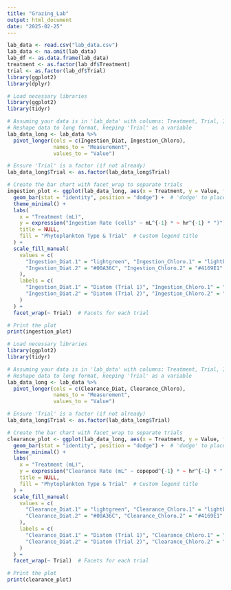 ```yaml
---
title: "Grazing_Lab"
output: html_document
date: "2025-02-25"
---
```


```r
lab_data <- read.csv("lab_data.csv")
lab_data <- na.omit(lab_data)
lab_df <- as.data.frame(lab_data)
treatment <- as.factor(lab_df$Treatment)
trial <- as.factor(lab_df$Trial)
library(ggplot2)
library(dplyr)
```

```r
# Load necessary libraries
library(ggplot2)
library(tidyr)

# Assuming your data is in 'lab_data' with columns: Treatment, Trial, Ingestion_Diat, Ingestion_Chloro
# Reshape data to long format, keeping 'Trial' as a variable
lab_data_long <- lab_data %>%
  pivot_longer(cols = c(Ingestion_Diat, Ingestion_Chloro), 
               names_to = "Measurement", 
               values_to = "Value")

# Ensure 'Trial' is a factor (if not already)
lab_data_long$Trial <- as.factor(lab_data_long$Trial)

# Create the bar chart with facet_wrap to separate trials
ingestion_plot <- ggplot(lab_data_long, aes(x = Treatment, y = Value, fill = interaction(Measurement, Trial))) +
  geom_bar(stat = "identity", position = "dodge") +  # 'dodge' to place bars side by side
  theme_minimal() +
  labs(
    x = "Treatment (mL)",
    y = expression("Ingestion Rate (cells" ~ mL^{-1} * ~ hr^{-1} * ")"),
    title = NULL,
    fill = "Phytoplankton Type & Trial"  # Custom legend title
  ) +
  scale_fill_manual(
    values = c(
      "Ingestion_Diat.1" = "lightgreen", "Ingestion_Chloro.1" = "lightblue", 
      "Ingestion_Diat.2" = "#00A36C", "Ingestion_Chloro.2" = "#4169E1"
    ),
    labels = c(
      "Ingestion_Diat.1" = "Diatom (Trial 1)", "Ingestion_Chloro.1" = "Chlorophyte (Trial 1)",
      "Ingestion_Diat.2" = "Diatom (Trial 2)", "Ingestion_Chloro.2" = "Chlorophyte (Trial 2)"
    )
  ) +
  facet_wrap(~ Trial)  # Facets for each trial

# Print the plot
print(ingestion_plot)

```

```r
# Load necessary libraries
library(ggplot2)
library(tidyr)

# Assuming your data is in 'lab_data' with columns: Treatment, Trial, Ingestion_Diat, Ingestion_Chloro
# Reshape data to long format, keeping 'Trial' as a variable
lab_data_long <- lab_data %>%
  pivot_longer(cols = c(Clearance_Diat, Clearance_Chloro), 
               names_to = "Measurement", 
               values_to = "Value")

# Ensure 'Trial' is a factor (if not already)
lab_data_long$Trial <- as.factor(lab_data_long$Trial)

# Create the bar chart with facet_wrap to separate trials
clearance_plot <- ggplot(lab_data_long, aes(x = Treatment, y = Value, fill = interaction(Measurement, Trial))) +
  geom_bar(stat = "identity", position = "dodge") +  # 'dodge' to place bars side by side
  theme_minimal() +
  labs(
    x = "Treatment (mL)",
    y = expression("Clearance Rate (mL" ~ copepod^{-1} * ~ hr^{-1} * ")"),
    title = NULL,
    fill = "Phytoplankton Type & Trial"  # Custom legend title
  ) +
  scale_fill_manual(
    values = c(
      "Clearance_Diat.1" = "lightgreen", "Clearance_Chloro.1" = "lightblue", 
      "Clearance_Diat.2" = "#00A36C", "Clearance_Chloro.2" = "#4169E1"
    ),
    labels = c(
      "Clearance_Diat.1" = "Diatom (Trial 1)", "Clearance_Chloro.1" = "Chlorophyte (Trial 1)",
      "Clearance_Diat.2" = "Diatom (Trial 2)", "Clearance_Chloro.2" = "Chlorophyte (Trial 2)"
    )
  ) +
  facet_wrap(~ Trial)  # Facets for each trial

# Print the plot
print(clearance_plot)
```